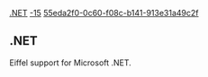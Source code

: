 [[Property:title|.NET]]
[[Property:weight|-15]]
[[Property:uuid|55eda2f0-0c60-f08c-b141-913e31a49c2f]]
==.NET==

Eiffel support for Microsoft .NET.


